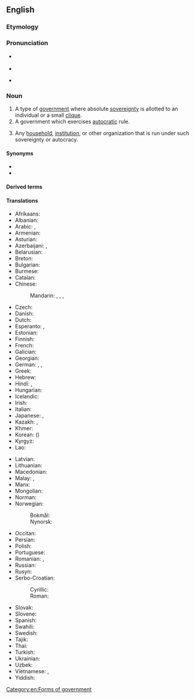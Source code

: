 ==English==
{{wikipedia}}

===Etymology===
{{af|en|dictator|-ship}}

===Pronunciation===
* {{a|UK}} {{IPA|en|/dɪkˈteɪtə(ɹ)ʃɪp/}}
* {{audio|en|LL-Q1860 (eng)-Vealhurl-dictatorship.wav |Audio (Southern England)}}
* {{a|US}} {{IPA|en|/ˈdɪkteɪtəɹʃɪp/}}

===Noun===
{{en-noun}}

# A type of [[government]] where absolute [[sovereignty]] is allotted to an individual or a small [[clique]].
# A government which exercises [[autocracy|autocratic]] rule.
#:{{ux|en|There were no elections during Franco's '''dictatorship'''.}}
# Any [[household]], [[institution]], or other organization that is run under such sovereignty or autocracy.

====Synonyms====
* {{l|en|autocracy}}
* {{l|en|dictatorialism}}

====Derived terms====
{{col3|en
|benevolent dictatorship
|dictatorship of the majority
|dictatorship of the proletariat
|petro-dictatorship
|nondictatorship
|antidictatorship
}}

====Translations====
{{trans-top|a government led by a dictator}}
* Afrikaans: {{t|af|diktatuur|s}}
* Albanian: {{t+|sq|diktaturë|f}}
* Arabic: {{t|ar|دِكْتَاتُورِيَّة|f|tr=diktātōriyya}}, {{t|ar|دِيكْتَاتُورِيَّة|f|tr=diktātōriyya}}
* Armenian: {{t+|hy|դիկտատուրա}}
* Asturian: {{t|ast|dictadura|f}}
* Azerbaijani: {{t|az|diktatura}}, {{t|az|diktatorluq}}
* Belarusian: {{t|be|дыктату́ра|f}}
* Breton: {{t|br|diktatouriezh|f}}
* Bulgarian: {{t+|bg|диктату́ра|f}}
* Burmese: {{t+|my|အာဏာရှင်စနစ်}}
* Catalan: {{t+|ca|dictadura|f}}
* Chinese:
*: Mandarin: {{t+|cmn|獨裁}}, {{t+|cmn|独裁|tr=dúcái}}, {{t+|cmn|專政}}, {{t+|cmn|专政|tr=zhuānzhèng}}
* Czech: {{t+|cs|diktatura|f}}
* Danish: {{t+|da|diktatur|n}}
* Dutch: {{t+|nl|dictatuur|f}}
* Esperanto: {{t|eo|diktatoreco}}, {{t|eo|diktaturo}}
* Estonian: {{t|et|diktatuur}}
* Finnish: {{t+|fi|diktatuuri}}
* French: {{t+|fr|dictature|f}}
* Galician: {{t+|gl|ditadura|f}}
* Georgian: {{t|ka|დიქტატურა}}
* German: {{t+|de|Diktatur|f}}, {{t+|de|Gewaltherrschaft|f}}, {{t+|de|Willkürherrschaft|f}}
* Greek: {{t+|el|δικτατορία|f}}
* Hebrew: {{t+|he|דיקטטורה|f|tr=diqt'at'ura}}
* Hindi: {{t+|hi|तानाशाही|f}}, {{t+|hi|अधिनायकतंत्र|m}}
* Hungarian: {{t+|hu|diktatúra}}
* Icelandic: {{t+|is|einræði|m}}
* Irish: {{t|ga|deachtóireacht|f}}
* Italian: {{t+|it|dittatura|f}}
* Japanese: {{t|ja|独裁政治|tr=どくさいせいじ, dokusaiseiji}}, {{t+|ja|独裁|tr=どくさい, dokusai}}
* Kazakh: {{t|kk|өктемдік}}, {{t+|kk|диктатура}}
* Khmer: {{t|km|អំណាចផ្ដាច់ការ}}
* Korean: {{t+|ko|독재}} ({{t+|ko|獨裁}})
* Kyrgyz: {{t+|ky|диктатура}}
* Lao: {{t|lo|ລະບອບຜະເດັດການ}}
{{trans-mid}}
* Latvian: {{t|lv|diktatūra|f}}
* Lithuanian: {{t+|lt|diktatūra|f}}
* Macedonian: {{t|mk|диктату́ра|f}}
* Malay: {{t|ms|kediktatoran}}, {{t|ms|diktatur}}
* Manx: {{t|gv|ardreillaght|f}}
* Mongolian: {{t+|mn|дарангуйлал}}
* Norman: {{t|nrf|dictatuthe|f}} {{qualifier|Jersey}}
* Norwegian:
*: Bokmål: {{t+|nb|diktatur|n}}
*: Nynorsk: {{t|nn|diktatur|n}}
* Occitan: {{t|oc|dictadura|f}}
* Persian: {{t+|fa|دیکتاتوری|tr=diktâturi}}
* Polish: {{t+|pl|dyktatura|f}}
* Portuguese: {{t+|pt|ditadura|f}}
* Romanian: {{t+|ro|dictatură|f}}, {{t|ro|guvernare dictatorială|f}}
* Russian: {{t+|ru|диктату́ра|f}}
* Rusyn: {{t|rue|діктатура|f}}
* Serbo-Croatian:
*: Cyrillic: {{t|sh|диктату́ра|f}}
*: Roman: {{t+|sh|diktatúra|f}}
* Slovak: {{t|sk|diktatúra|f}}
* Slovene: {{t+|sl|diktatura|f}}
* Spanish: {{t+|es|dictadura|f}}
* Swahili: {{t|sw|udikteta|?}}
* Swedish: {{t+|sv|diktatur|c}}
* Tajik: {{t|tg|диктатура}}
* Thai: {{t|th|ระบอบเผด็จการ|tr=rá bòp pà dèt gaan}}
* Turkish: {{t+|tr|diktatörlük}}
* Ukrainian: {{t+|uk|диктату́ра|f}}
* Uzbek: {{t+|uz|diktatura}}
* Vietnamese: {{t|vi|chế độ độc tài}}, {{t|vi|nền chuyên chính}}
* Yiddish: {{t|yi|דיקטאַטור|f}}
{{trans-bottom}}

[[Category:en:Forms of government]]